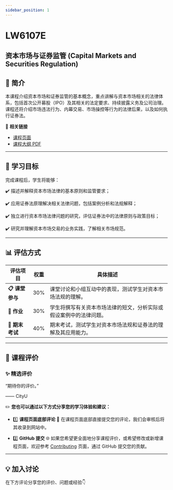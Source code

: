 ```yaml
---
sidebar_position: 1
---
```


# LW6107E
## 资本市场与证券监管 (Capital Markets and Securities Regulation)

## **📘 简介**
本课程介绍资本市场和证券监管的基本概念，重点讲解与资本市场相关的法律体系，包括首次公开募股（IPO）及其相关的法定要求、持续披露义务及公司治理。课程还将介绍市场违法行为、内幕交易、市场操控等行为的法律后果，以及如何执行证券法。

🔗 **相关链接**
- [课程页面](https://www.cityu.edu.hk/catalogue/pg/202425/course/LW6107E.htm)
- [课程大纲 PDF](https://www.cityu.edu.hk/catalogue/pg/202425/course/LW6107E.pdf)

---

## **🎯 学习目标**

完成课程后，学生将能够：

✔️ 描述并解释资本市场法律的基本原则和监管要求；

✔️ 应用证券法原理解决相关法律问题，包括案例分析和法规解释；

✔️ 独立进行资本市场法律问题的研究，评估证券法中的法律原则与政策目标；

✔️ 研究并理解资本市场交易的业务实践，了解相关市场规范。

---

## **📊 评估方式**

| **评估项目**         | **权重** | **具体描述**                                                                                       |
|---------------------|---------|---------------------------------------------------------------------------------------------------|
| **📋 课堂参与**       | 30%     | 课堂讨论和小组互动中的表现，测试学生对资本市场法规的理解。                                         |
| **📝 作业**           | 30%     | 学生将撰写有关资本市场法律的短文，分析实际或假设案例中的法律问题。                                 |
| **📂 期末考试**       | 40%     | 期末考试，测试学生对资本市场法规和证券法的理解及其应用能力。                                       |

---

## **💬 课程评价**

### ✨ **精选评价**
<div className={commentStyles.commentBox}>
    <p className={commentStyles.commentText}>
        “期待你的评价。”
    </p>
    <p className={commentStyles.commentAuthor}>—— CityU</p>
</div>

✏️ **您也可以通过以下方式分享您的学习体验和建议：**

- 1️⃣ **课程页面底部评论**
💬 在课程页面底部直接提交您的评论，我们会审核后将其收录到网站中。

- 2️⃣ **GitHub 提交**
🌐 如果您希望更全面地分享课程评价，或希望修改或新增课程页面，欢迎参考 [Contributing](https://penjc.github.io/CityU/contributing) 页面，通过 GitHub 提交您的贡献。

---

## **💡 加入讨论**

在下方评论分享您的评价、问题或经验👇
<Utterances />
